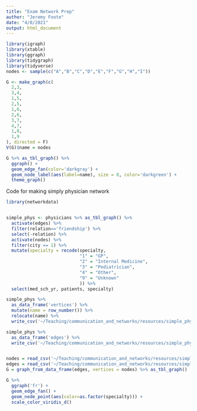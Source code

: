 ```yaml
---
title: "Exam Network Prep"
author: "Jeremy Foote"
date: "4/8/2021"
output: html_document
---
```

```r

library(igraph)
library(xtable)
library(ggraph)
library(tidygraph)
library(tidyverse)
nodes <- sample(c("A","B","C","D","E","F","G","H","I"))

G <- make_graph(c(
  2,3,
  3,4,
  1,5,
  2,5,
  1,6,
  2,6,
  3,7,
  4,7,
  1,8,
  1,9
), directed = F)
V(G)$name = nodes

G %>% as_tbl_graph() %>%
  ggraph() +
  geom_edge_fan(color='darkgray') +
  geom_node_label(aes(label=name), size = 8, color='darkgreen') +
  theme_graph()

```

Code for making simply physician network

```r
library(networkdata)


simple_phys <- physicians %>% as_tbl_graph() %>% 
  activate(edges) %>% 
  filter(relation=='friendship') %>%
  select(-relation) %>%
  activate(nodes) %>%
  filter(city == 1) %>%
  mutate(specialty = recode(specialty, 
                            "1" = "GP", 
                            "2" = "Internal Medicine",
                            "3" = "Pediatrician",
                            "4" = "Other",
                            "9" = "Unknown"
                            )) %>%
  select(med_sch_yr, patients, specialty)

simple_phys %>%
  as_data_frame('vertices') %>%
  mutate(name = row_number()) %>%
  relocate(name) %>%
  write_csv('~/Teaching/communication_and_networks/resources/simple_phys_nodes.csv')

simple_phys %>%
  as_data_frame('edges') %>%
  write_csv('~/Teaching/communication_and_networks/resources/simple_phys_edges.csv')


nodes = read_csv('~/Teaching/communication_and_networks/resources/simple_phys_nodes.csv')
edges = read_csv('~/Teaching/communication_and_networks/resources/simple_phys_edges.csv')
G = graph_from_data_frame(edges, vertices = nodes) %>% as_tbl_graph()

G %>% 
  ggraph('fr') +
  geom_edge_fan() +
  geom_node_point(aes(color=as.factor(specialty))) + 
  scale_color_viridis_d()
```



